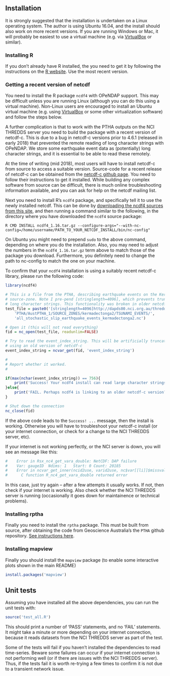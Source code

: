 ## **Installation**

It is strongly suggested that the installation is undertaken on a Linux operating 
system. The author is using Ubuntu 16.04, and the install should also work
on more recent versions. If you are running Windows or Mac, it will probably be
easiest to use a virtual machine (e.g. via
[VirtualBox](https://www.virtualbox.org) or similar).

### **Installing R**
If you don't already have R installed, the you need to get it by following the
instructions on the [R website](https://www.r-project.org/). Use the most recent
version.

### **Getting a recent version of netcdf**

You need to install the R package `ncdf4` with OPeNDAP support. This may be
difficult unless you are running Linux (although you can do this using a
virtual machine). Non-Linux users are encouraged to install an Ubuntu virtual
machine (e.g. using [VirtualBox](https://www.virtualbox.org) or some other
virtualization software) and follow the steps below.

A further complication is that to work with the PTHA outputs on the NCI THREDDS
server you need to build the package with a recent version of netcdf-c. This is
due to a bug in netcdf-c versions prior to 4.6.1 (released in early 2018) that
prevented the remote reading of long character strings with OPeNDAP. We store
some earthquake event data as (potentially) long character strings, and it is
essential to be able to read these remotely.

At the time of writing (mid 2018), most users will have to install netcdf-c
from source to access a suitable version. Source-code for a recent release of
netcdf-c can be obtained from the [netcdf-c github
page](https://github.com/Unidata/netcdf-c/releases). You need to follow their
instructions to get it installed. While building any complex software from
source can be difficult, there is much online troubleshooting information
available, and you can ask for help on the netcdf mailing list.

Next you need to install R's `ncdf4` package, and specifically tell it to use
the newly installed netcdf.  This can be done by 
[downloading the ncdf4 sources from this site](https://cran.r-project.org/web/packages/ncdf4/index.html), 
and then running a command similar to the following, in the directory where you
have downloaded the `ncdf4` source package:

    R CMD INSTALL ncdf4_1.16.tar.gz --configure-args="--with-nc-config=/home/username/PATH_TO_YOUR_NETCDF_INSTALL/bin/nc-config"

On Ubuntu you might need to prepend `sudo` to the above command, depending on
where you do the installation. Also, you may need to adjust the numbers in the
`ncdf4_1.16.tar.gz` term above to match those of the package you download.
Furthermore, you definitely need to change the path to nc-config to match the
one on your machine.

To confirm that your `ncdf4` installation is using a suitably recent netcdf-c
library, please run the following code:
```r
library(ncdf4)

# This is a file from the PTHA, describing earthquake events on the Kermadec-Tonga
# source-zone. Note I pre-pend [stringlength=4096], which prevents truncation of
# long character strings. This functionality was broken in older netcdf-c versions
test_file = paste0('[stringlength=4096]http://dapds00.nci.org.au/thredds/dodsC/fj6/',
    'PTHA/AustPTHA_1/SOURCE_ZONES/kermadectonga2/TSUNAMI_EVENTS/',
    'all_stochastic_slip_earthquake_events_kermadectonga2.nc')

# Open it (this will not read everything)
fid = nc_open(test_file, readunlim=FALSE)

# Try to read the event_index_string. This will be artificially truncated if 
# using an old version of netcdf-c
event_index_string = ncvar_get(fid, 'event_index_string')

#
# Report whether it worked.
#

if(max(nchar(event_index_string)) == 756){
    print('Success! Your ncdf4 install can read large character strings remotely')
}else{
    print('FAIL. Perhaps ncdf4 is linking to an older netcdf-c version?')
}

# Shut down the connection 
nc_close(fid)
```
If the above code leads to the `Success! ...` message, then the install is
working. Otherwise you will have to troubleshoot your netcdf-c install (or
your internet connection, or check for a change to the NCI THREDDS server,
etc).

If your internet is not working perfectly, or the NCI server is down, you will see an
message like this:
```r
#    Error in Rsx_nc4_get_vara_double: NetCDF: DAP failure
#    Var: gaugeID  Ndims: 1   Start: 0 Count: 20185
#    Error in ncvar_get_inner(ncid2use, varid2use, nc$var[[li]]$missval, addOffset,  :  
#      C function R_nc4_get_vara_double returned error
```
In this case, just try again -- after a few attempts it usually works. If not,
then check if your internet is working. Also check whether the NCI THREDDS
server is running (occasionally it goes down for maintainence or technical
problems).

### **Installing rptha**

Finally you need to install the `rptha` package. This must be built from
source, after obtaining the code from Geoscience Australia's the `PTHA` github
repository. [See instructions here](https://github.com/GeoscienceAustralia/ptha/blob/master/R/README.md).

### **Installing mapview**
Finally you should install the `mapview` package (to enable some interactive
plots shown in the main README)
```r
install.packages('mapview')
```

## **Unit tests**
Assuming you have installed all the above dependencies, you can run the unit
tests with:
```r
source('test_all.R')
```
This should print a number of 'PASS' statements, and no 'FAIL' statements. It might 
take a minute or more depending on your internet connection, because it reads datasets
from the NCI THREDDS server as part of the test.

Some of the tests will fail if you haven't installed the dependencies to read
time-series. Beware some failures can occur if your internet connection is not
performing well (or if there are issues with the NCI THREDDS server). Thus, if
the tests fail it is worth re-trying a few times to confirm it is not due to a
transient network issue.



